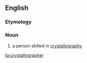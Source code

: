 ==English==

===Etymology===
{{suffix|crystallography|er}}

===Noun===
{{en-noun}}

# a person skilled in [[crystallography]]

[[ta:crystallographer]]